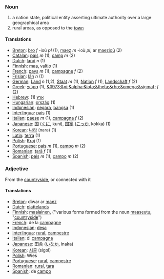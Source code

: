 ===Noun===

#a nation state, political entity asserting ultimate authority over a large geographical area
#rural areas, as opposed to the [[town]]

====Translations====

*[[Breton]]: [[bro]] ''f'' -ioù ''pl'' (1), [[maez]] ''m'' -ioù ''pl'', ar [[maezioù]] (2)
*[[Catalan]]: [[país]] ''m'' (1), [[camp]] ''m'' (2)
*[[Dutch]]: [[land]] ''n'' (1)
*[[Finnish]]: [[maa]], [[valtio]] (1)
*[[French]]: [[pays]] ''m'' (1), [[campagne]] ''f'' (2)
*[[Frisian]]: [[lân]] ''n'' (1)
*[[German]]: [[Land]] ''n'' (1,2), [[Staat]] ''m'' (1), [[Nation]] ''f'' (1), [[Landschaft]] ''f'' (2)
*[[Greek]]: [[χώρα]] (1), [[&#973;&pi;&alpha;&iota;&theta;&rho;&omega;&sigmaf;]] ''f'' (2)
*[[Hebrew]]: (1) [[ארץ]]
*[[Hungarian]]: [[ország]] (1)
*[[Indonesian]]: [[negara]], [[bangsa]] (1)
*[[Interlingua]]: [[pais]] (1)
*[[Italian]]: [[paese]] ''m'' (1), [[campagna]] ''f'' (2)
*[[Japanese]]: [[国]] ([[くに]], kuni), [[国家]] ([[こっか]], kokka) (1)
*[[Korean]]: [[나라]] (nara) (1)
*[[Latin]]: [[terra]] (1)
*[[Polish]]: [[Kraj]] (1)
*[[Portuguese]]: [[país]] ''m'' (1), [[campo]] ''m'' (2)
*[[Romanian]]: [[ţară]] ''f'' (1)
*[[Spanish]]: [[país]] ''m'' (1), [[campo]] ''m'' (2)

===Adjective===

From the [[countryside]], or connected with it

====Translations====

*[[Breton]]: diwar ar [[maez]]
*[[Dutch]]: [[plattelands]]
*[[Finnish]]: [[maalainen]], (''various forms formed from the noun [[maaseutu]], "[[countryside]]")
*[[French]]: de la [[campagne]]
*[[Indonesian]]: [[desa]]
*[[Interlingua]]: [[rural]], [[campestre]]
*[[Italian]]: di [[campagna]]
*[[Japanese]]: [[田舎]] ([[いなか]], inaka)
*[[Korean]]: [[시골]] (sigol)
*[[Polish]]: Wieś
*[[Portuguese]]: [[rural]], [[campestre]]
*[[Romanian]]: [[rural]], [[ţara]]
*[[Spanish]]: de [[campo]]
